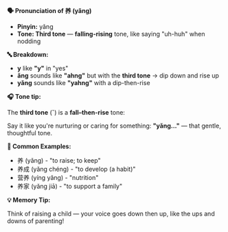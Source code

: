 **🗣️ Pronunciation of 养 (yǎng)**

- **Pinyin:** yǎng
- **Tone: Third tone** — **falling-rising** tone, like saying "uh-huh" when nodding

**🔤 Breakdown:**

- **y** like **"y"** in "yes"
- **ǎng** sounds like **"ahng"** but with the **third tone** → dip down and rise up
- **yǎng** sounds like **"yahng"** with a dip-then-rise

**🎧 Tone tip:**

The **third tone** (ˇ) is a **fall–then-rise** tone:

Say it like you're nurturing or caring for something: **"yǎng..."** — that gentle, thoughtful tone.

**📝 Common Examples:**

- 养 (yǎng) - "to raise; to keep"
- 养成 (yǎng chéng) - "to develop (a habit)"
- 营养 (yíng yǎng) - "nutrition"
- 养家 (yǎng jiā) - "to support a family"

**💡 Memory Tip:**

Think of raising a child — your voice goes down then up, like the ups and downs of parenting!
